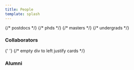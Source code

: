 ```yaml
---
title: People
template: splash
---
```



<div class="person-grid">
  <CardGrid>
    <Person
      photo="hyaejino"
      title="Jean Oh"
      href="https://www.cs.cmu.edu/~./jeanoh/"
      description="Faculty"
    />
    {/* postdocs */}
    <Person
      photo="ushin"
      title="Ukcheol Shin"
      href="https://ukcheolshin.github.io/"
      description="Postdoc"
    />
    <Person
      photo="ahundt"
      title="Andrew Hundt"
      href="https://ahundt.github.io/"
      description="Postdoc"
    />
    {/* phds */}
    <Person
      photo="pschalde"
      title="Peter Schaldenbrand"
      href="https://pschaldenbrand.github.io/"
      description="PhD Student"
    />
    <Person
      photo="ingridn"
      title="Ingrid Navarro"
      href="https://navars.xyz/"
      description="PhD Student"
    />
    <Person
      photo="bstoler"
      title="Ben Stoler"
      href="https://benstoler.com/"
      description="PhD Student"
    />
    <Person
      photo="sunyuw"
      title="Sunyu Wang"
      href="https://www.ri.cmu.edu/ri-people/sunyu-wang/"
      description="PhD Student"
    />
    <Person
      photo="uyoo"
      title="Uksang Yoo"
      href="https://uksangyoo.github.io/"
      description="PhD Student"
    />
    <Person
      photo="eliotx"
      title="Eliot Xing"
      href="https://etaoxing.com/"
      description="PhD Student"
    />
    <Person
      photo="abucker"
      title="Arthur Bucker"
      href="https://arthurfenderbucker.github.io/"
      description="PhD Student"
    />
    <Person
      photo="vihaanm"
      title="Vihaan Misra"
      href="https://vihaanmisra.com/"
      description="PhD Student"
    />
    <Person
      photo="zhixuan2"
      title="Zhixuan Liu"
      href="https://ariannaliu.github.io/"
      description="PhD Student"
    />
    <Person
      photo="portegak"
      title="Pablo Ortega Kral"
      href="https://www.ri.cmu.edu/ri-people/pablo-ortega-kral/"
      description="PhD Student"
    />
    <Person
      photo="feiyuz"
      title="Feiyu (Gavin) Zhu"
      href="https://zfy0314.github.io/"
      description="PhD Student"
    />
    {/* masters */}
    <Person
      photo="haokunz"
      title="Haokun Zhu"
      href="https://zwandering.github.io/"
      description="Masters Student"
    />
    <Person
      photo="chengyaz"
      title="Chengyang Zhao"
      href="https://chengyzhao.github.io/"
      description="Masters Student"
    />
    {/* undergrads */}
    <Person
      title="Juliet Yang"
      href="https://www.linkedin.com/in/juliet-yang/"
      description="Undergrad Student"
    />
    <Person
      title="Lorie Chen"
      href="https://www.linkedin.com/in/lorie-chen-lovvipop/"
      description="Undergrad Student"
    />
  </CardGrid>
</div>

### Collaborators

<div class="person-grid">
  <CardGrid>
    <Person
      photo="jmf1"
      title="Jon Francis"
      href="https://www.linkedin.com/in/jonmfrancis/"
      description="Sr. Research Scientist, Bosch Center for AI"
    />
    <Person
      photo="seonmip"
      title="Seonmi Park"
      href=""
      description="Visiting PhD Student, GIST"
    />
    <Person
      photo="hpark3"
      title="Hyun Woo Park"
      href="https://www.linkedin.com/in/hyunparke/"
      description="Research Associate III"
    />
    <Person
      photo="acanovil"
      title="Alonso Cano"
      href="https://acanvil.com/"
      description="Research Associate I"
    />
    <Person
      photo="chan"
      title="Huichan Seo"
      href="https://www.linkedin.com/in/huichan-seo-443173265/"
      description="Research Associate I"
    />
    <div style="min-height: 0 !important;"></div>{' '}
    {/* empty div to left justify cards */}
  </CardGrid>
</div>

### Alumni

<div class="person-grid-alumni">
  <CardGrid>
    <LinkCard
      title="Almutwakel Hassan"
      href="https://www.linkedin.com/in/almutwakel/"
      description="BS AI 2025"
    />
    <LinkCard
      title="Vernon Luk"
      href="https://www.linkedin.com/in/vluk/"
      description="BS Stats & ML and AI 2024"
    />
    <LinkCard
      title="Tanmay Shankar"
      href="https://tanmayshankar.github.io/"
      description="RI PhD 2024 &#8226; Next: RAI Institute"
    />
    <LinkCard
      title="Pragna Mannam"
      href="https://www.linkedin.com/in/pmannam/"
      description="RI PhD 2024"
    />
    <LinkCard
      title="Yuning Wu"
      href="https://ice-5.github.io/"
      description="Computational Design PhD 2024"
    />
    <LinkCard
      title="Junsu Kim"
      href="https://www.linkedin.com/in/joonsu0109/"
      description="Visiting Student 2024, MS AI at UNIST"
    />
    <LinkCard
      title="Junhee Lee"
      href="http://linkedin.com/in/junhee-lee-ab3875268/"
      description="Visiting Student 2024, MS AI at UNIST"
    />
    <LinkCard
      title="Seoi Hong"
      href="https://www.linkedin.com/in/seoi-hong-a612a7258/"
      description="Visiting Student 2024, MS AI at Dongguk"
    />
    <LinkCard
      title="Dohyun Cha"
      href=""
      description="Visiting Student 2024, MS AI at Dongguk"
    />
    <LinkCard
      title="Jungwan Woo"
      href="https://jungwanwoo.com/"
      description="Visiting Student 2024, EECS PhD at DGIST"
    />
    <LinkCard
      title="Jaeyeul Kim"
      href="https://jykim94.github.io/"
      description="Visiting Student 2024, EECS PhD at DGIST"
    />
    <LinkCard
      title="Adam Hung"
      href="https://adamhung60.github.io/"
      description="RISS 2024"
    />
    <LinkCard
      title="Ricardo Cruz"
      href="https://www.linkedin.com/in/rcruz02/"
      description="RISS 2024"
    />
    <LinkCard
      title="Tai Inui"
      href="https://www.linkedin.com/in/almutwakel/"
      description="Visiting Student 2024, BS ME at Waseda University"
    />
    <LinkCard
      title="Tanmay Agarwal"
      href="https://www.linkedin.com/in/tanmay98/"
      description="RI MRSD 2025 &#8226; Next: Skild AI"
    />
    <LinkCard
      title="Lia Coleman"
      href="https://www.linkedin.com/in/liacole/"
      description="RI MSR (incomplete) 2024 &#8226; Next: Modyfi"
    />
    <LinkCard
      title="Beverley-Claire Okogwu"
      href="https://www.linkedin.com/in/beverley-claire-okogwu-852383178/"
      description="RI MSR 2024 &#8226; Next: Oracle"
    />
    <LinkCard
      title="Jung Hoon (Sam) Park"
      href="https://www.linkedin.com/in/sjhpark/"
      description="MechE MSME 2024 &#8226; Next: Verdant Robotics"
    />
    <LinkCard
      title="Lawrence Chen"
      href="https://lawrencedchen.com/"
      description="CSD MSCS 2024 &#8226; Next: TikTok"
    />
    <LinkCard
      title="Natasha Mutangana"
      href="http://linkedin.com/in/natasha-mutangana/"
      description="Visting Student 2024, MS AIE at CMU-Africa"
    />
    <LinkCard
      title="Chaitanya Chawla"
      href="https://chaitanya1chawla.github.io/"
      description="Visting Student 2023 &#8226; Next: RI MSR at CMU"
    />
    <LinkCard
      title="Ziven Lopez"
      href="https://www.zivenlopez.com/"
      description="RISS 2023"
    />
    <LinkCard
      title="Allen Chang"
      href="https://www.cylumn.com/"
      description="RISS 2023 &#8226; Next: CIS PhD at UPenn"
    />
    <LinkCard
      title="Pablo Ortega Kral"
      href="https://www.ri.cmu.edu/ri-people/pablo-ortega-kral/"
      description="RISS 2023 &#8226; Next: RI PhD at CMU"
    />
    <LinkCard
      title="Soonmin Hwang"
      href="https://soonminhwang.github.io/"
      description="Postdoc 2023 &#8226; Next: Assistant Professor at Hanyang University"
    />
    <LinkCard
      title="Meghdeep Jana"
      href="https://www.linkedin.com/in/megh/"
      description="MechE MSME 2023 &#8226; Next: Pebble"
    />
    <LinkCard
      title="Vihaan Misra"
      href="https://vihaanmisra.com/"
      description="RISS 2022 &#8226; Next: RI PhD at CMU"
    />
    <LinkCard
      title="Jimin Sun"
      href="https://www.linkedin.com/in/jimin-sun-92a372140/"
      description="LTI MS 2023 &#8226; Next: LTI PhD at CMU"
    />
    <LinkCard
      title="Jon Francis"
      href="https://www.linkedin.com/in/jonmfrancis/"
      description="LTI PhD 2022 &#8226; Next: Bosch Center for AI"
    />
    <LinkCard
      title="Xuning Yang"
      href="https://www.xuningyang.com/"
      description="RI PhD 2022 &#8226; Next: Nvidia"
    />
    <LinkCard
      title="Xinjie (Abby) Yao"
      href=""
      description="RI MSR 2022 &#8226; Next: Nvidia"
    />
    <LinkCard
      title="Mayank Mali"
      href="https://www.linkedin.com/in/mayank-mali/"
      description="CSD MSCS 2022"
    />
    <LinkCard
      title="Nariaki Kitamura"
      href="https://www.linkedin.com/in/nariaki-kitamura-41594039/"
      description="Visiting Researcher 2022 &#8226; Next: Komatsu"
    />
    <LinkCard
      title="Sam Shum"
      href="https://www.linkedin.com/in/sam-shum/"
      description="Research Associate II 2021 &#8226; Next: NREC"
    />
    <LinkCard
      title="Dapeng (Eagle) Zhao"
      href="https://www.linkedin.com/in/dapengzhao/"
      description="RI MSR 2021 &#8226; Next: Milwaukee Tool"
    />
    <LinkCard
      title="Advaith Sethuraman"
      href="https://www.advaiths.com/"
      description="BS ECE 2021 &#8226; Next: Robotics PhD at UMich"
    />
    <LinkCard
      title="Zhixuan Liu"
      href="https://ariannaliu.github.io/"
      description="RISS 2021 &#8226; Next: RI MSR at CMU"
    />
    <LinkCard
      title="Shaunak Halbe"
      href="https://shaunak27.github.io/"
      description="RISS 2021 &#8226; Next: ML PhD at Georgia Tech"
    />
    <LinkCard
      title="Zhanxin Wu"
      href="https://zhanxinwu.com/"
      description="RISS 2021 &#8226; Next: CS PhD at Cornell"
    />
    <LinkCard
      title="Hyeonwoo Yu"
      href="https://bogus2000.github.io/"
      description="Postdoc 2021 &#8226; Next: Assistant Professor at UNIST"
    />
    <LinkCard title="Felix Labelle" href="" description="LTI MS 2021" />
    <LinkCard
      title="Xiaopeng (Vincent) Lu"
      href="https://www.linkedin.com/in/vincentlu073/"
      description="LTI MS 2021"
    />
    <LinkCard
      title="Jiyoung Ohn"
      href="https://www.linkedin.com/in/jiyoungohn/"
      description="Design MDes 2021 &#8226; Next: Palantir"
    />
    <LinkCard
      title="Jisoo Shon"
      href="https://www.linkedin.com/in/jisooshon/"
      description="Design MDes 2021 &#8226; Next: Visa"
    />
    <LinkCard
      title="Fei (Felix) Lu"
      href="https://www.linkedin.com/in/fei-felix-lu-02003b1a3/"
      description="ME MS 2020 &#8226; Next: OffWorld"
    />
    <LinkCard
      title="Xin Shen"
      href="https://www.linkedin.com/in/sx1992/"
      description="ME MS 2020 &#8226; Next: Amazon"
    />
    <LinkCard
      title="Aarati Noronha"
      href="https://www.linkedin.com/in/aaratinoronha/"
      description="ME MS 2020 &#8226; Next: Realtime Robotics"
    />
    <LinkCard
      title="Xinyu Wang"
      href="https://openreview.net/profile?id=~Xinyu_Wang1"
      description="LTI MS 2020"
    />
    <LinkCard
      title="Kyungdon Joo"
      href="https://unist.info/?page_id=194"
      description="Postdoc 2020 &#8226; Next: Assistant Professor at UNIST"
    />
    <LinkCard
      title="Hae-Gon Jeon"
      href="https://sites.google.com/site/hgjeoncv/team"
      description="Postdoc 2020 &#8226; Next: Assistant Professor at GIST"
    />
    <LinkCard
      title="Junjiao Tian"
      href="https://www.linkedin.com/in/junjiao-tian-42b9758a/"
      description="RI MSR 2019 &#8226; Next: Robotics PhD at Georgia Tech"
    />
    <LinkCard
      title="Yeeho Song"
      href="https://www.linkedin.com/in/yeeho-song-03422675/"
      description="RI MSR 2019 &#8226; Next: RI PhD at CMU"
    />
    <LinkCard
      title="Sunghoon Im"
      href="https://sunghoonim.github.io/"
      description="Visiting Scholar 2019 &#8226; Next: Assistant Professor at DGIST"
    />
    <LinkCard
      title="Kyunghyun Lee"
      href="https://kyunghyunlee.github.io/"
      description="Visiting Scholar 2019, PhD Student at KAIST"
    />
    <LinkCard
      title="Byeong-Uk Lee"
      href="https://sites.google.com/view/bulee/"
      description="Visiting Scholar 2019, PhD Student at KAIST"
    />
    <LinkCard
      title="Shuhan Yang"
      href="https://www.linkedin.com/in/shuhany/"
      description="ME MSTV 2019"
    />
    <LinkCard
      title="Balarama Buddharaju"
      href="https://www.linkedin.com/in/balaramb/"
      description="ME MSCD 2019"
    />
    <LinkCard
      title="Brandon Trabucco"
      href="https://btrabuc.co/"
      description="RISS 2018 &#8226; Next: MLD PhD at CMU"
    />
    <LinkCard
      title="Satyen Rajpal"
      href="https://www.linkedin.com/in/satyen-rajpal/"
      description="ME MSCD 2018 &#8226; Next: Argo AI"
    />
    <LinkCard
      title="Jagjeet Singh"
      href="https://www.linkedin.com/in/jagjeet-singh/"
      description="ME ME 2018 &#8226; Next: Argo AI"
    />
    <LinkCard
      title="Krishna Toshniwal"
      href="https://www.linkedin.com/in/krishnatoshniwal/"
      description="ME MSCD 2018"
    />
    <LinkCard
      title="Pranav Dheram"
      href="https://www.linkedin.com/in/pranav-dheram/"
      description="LTI MS 2018 &#8226; Next: Amazon"
    />
    <LinkCard
      title="Chris Hazard"
      href="https://www.linkedin.com/in/christopher-hazard-5553881b3/"
      description="RI MSR 2018 &#8226; Next: NREC"
    />
    <LinkCard
      title="Sz-Rung Shiang"
      href="https://sr-shiang.weebly.com/"
      description="LTI MS 2017 &#8226; Next: Bloomberg Research"
    />
    <LinkCard
      title="Junjie Hu"
      href=""
      description="LTI MS 2017 &#8226; Next: LTI PhD at CMU"
    />
    <LinkCard title="Matthew Wilson" href="" description="RISS 2017" />
    <LinkCard
      title="Anirudh Vemula"
      href="https://www.linkedin.com/in/vvanirudh/"
      description="RI MS 2017 &#8226; Next: RI PhD at CMU"
    />
    <LinkCard
      title="Jie-Eun Hwang"
      href=""
      description="Visiting Scholar, Professor, Univ. of Seoul"
    />
  </CardGrid>
</div>
